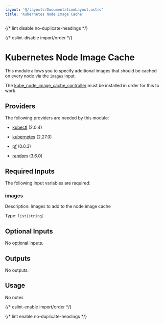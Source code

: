 ```yaml
---
layout: '@/layouts/DocumentationLayout.astro'
title: 'Kubernetes Node Image Cache'
---
```



{/* lint disable no-duplicate-headings */}

{/* eslint-disable import/order */}

<ModuleHeader
  name="kube_node_image_cache"
  sourceHref="https://github.com/Panfactum/stack/tree/__PANFACTUM_VERSION_EDGE__/packages/infrastructure/kube_node_image_cache"
  status="stable"
  type="submodule"
/>

# Kubernetes Node Image Cache

This module allows you to specify additional images that should be cached on every node via the `images` input.

The [kube_node_image_cache_controller](/docs/edge/reference/infrastructure-modules/direct/kubernetes/kube_node_image_cache_controller) must be installed in order for this to work.

## Providers

The following providers are needed by this module:

- [kubectl](https://registry.terraform.io/providers/alekc/kubectl/2.0.4/docs) (2.0.4)

- [kubernetes](https://registry.terraform.io/providers/hashicorp/kubernetes/2.27.0/docs) (2.27.0)

- [pf](https://registry.terraform.io/providers/panfactum/pf/0.0.3/docs) (0.0.3)

- [random](https://registry.terraform.io/providers/hashicorp/random/3.6.0/docs) (3.6.0)

## Required Inputs

The following input variables are required:

### images

Description: Images to add to the node image cache

Type: `list(string)`

## Optional Inputs

No optional inputs.

## Outputs

No outputs.

## Usage

No notes

{/* eslint-enable import/order */}

{/* lint enable no-duplicate-headings */}
